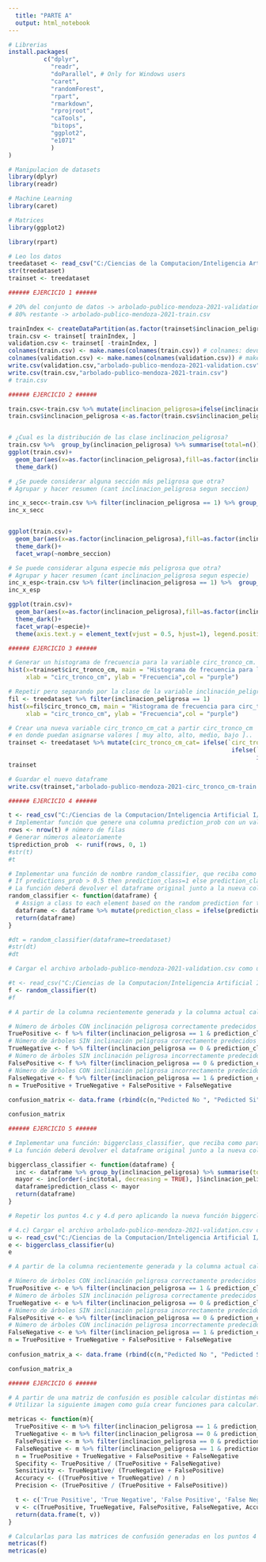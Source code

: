 ---
  title: "PARTE A"
  output: html_notebook
---
  
```{r}

# Librerias
install.packages(
          c("dplyr",
            "readr",
            "doParallel", # Only for Windows users
            "caret",
            "randomForest",
            "rpart",
            "rmarkdown",
            "rprojroot",
            "caTools",
            "bitops",
            "ggplot2",
            "e1071"
            ) 
)

```

```{r}

# Manipulacion de datasets
library(dplyr) 
library(readr)

# Machine Learning
library(caret)

# Matrices 
library(ggplot2)

library(rpart)

# Leo los datos
treedataset <- read_csv("C:/Ciencias de la Computacion/Inteligencia Artificial I/Trabajo Practico 7/arbolado-publico-mendoza-2021/arbolado-mza-dataset.csv")
str(treedataset)
trainset <- treedataset

```

```{r}
###### EJERCICIO 1 ###### 

# 20% del conjunto de datos -> arbolado-publico-mendoza-2021-validation.csv 
# 80% restante -> arbolado-publico-mendoza-2021-train.csv

trainIndex <- createDataPartition(as.factor(trainset$inclinacion_peligrosa),p=0.80,list=FALSE)
train.csv <- trainset[ trainIndex, ]
validation.csv <- trainset[ -trainIndex, ]
colnames(train.csv) <- make.names(colnames(train.csv)) # colnames: devuelve el nombre de las columnas de una matriz
colnames(validation.csv) <- make.names(colnames(validation.csv)) # make.names: cambiar a nombres validos
write.csv(validation.csv,"arbolado-publico-mendoza-2021-validation.csv")
write.csv(train.csv,"arbolado-publico-mendoza-2021-train.csv")
# train.csv

```

```{r}
###### EJERCICIO 2 ######

train.csv<-train.csv %>% mutate(inclinacion_peligrosa=ifelse(inclinacion_peligrosa=='1','Si','No'))
train.csv$inclinacion_peligrosa <-as.factor(train.csv$inclinacion_peligrosa)


# ¿Cual es la distribución de las clase inclinacion_peligrosa?
train.csv %>%  group_by(inclinacion_peligrosa) %>% summarise(total=n()) # Agrupar y hacer resumen (cant inclinacion_peligrosa)
ggplot(train.csv)+
  geom_bar(aes(x=as.factor(inclinacion_peligrosa),fill=as.factor(inclinacion_peligrosa)))+
  theme_dark()

# ¿Se puede considerar alguna sección más peligrosa que otra?
# Agrupar y hacer resumen (cant inclinacion_peligrosa segun seccion)

inc_x_secc<-train.csv %>% filter(inclinacion_peligrosa == 1) %>% group_by(nombre_seccion) %>% summarise(total=n())
inc_x_secc


ggplot(train.csv)+
  geom_bar(aes(x=as.factor(inclinacion_peligrosa),fill=as.factor(inclinacion_peligrosa)))+
  theme_dark()+
  facet_wrap(~nombre_seccion)

# Se puede considerar alguna especie más peligrosa que otra?
# Agrupar y hacer resumen (cant inclinacion_peligrosa segun especie)
inc_x_esp<-train.csv %>% filter(inclinacion_peligrosa == 1) %>%  group_by(especie) %>% summarise(total=n())
inc_x_esp

ggplot(train.csv)+
  geom_bar(aes(x=as.factor(inclinacion_peligrosa),fill=as.factor(inclinacion_peligrosa)))+
  theme_dark()+
  facet_wrap(~especie)+
  theme(axis.text.y = element_text(vjust = 0.5, hjust=1), legend.position = "none")

```


```{r}
###### EJERCICIO 3 ######

# Generar un histograma de frecuencia para la variable circ_tronco_cm. Probar con diferentes números de bins. 
hist(x=trainset$circ_tronco_cm, main = "Histograma de frecuencia para la variable circ_tronco_cm", 
     xlab = "circ_tronco_cm", ylab = "Frecuencia",col = "purple")

# Repetir pero separando por la clase de la variable inclinación_peligrosa
fil <- treedataset %>% filter(inclinacion_peligrosa == 1) 
hist(x=fil$circ_tronco_cm, main = "Histograma de frecuencia para circ_tronco_cm con inclinacion peligrosa", 
     xlab = "circ_tronco_cm", ylab = "Frecuencia",col = "purple")

# Crear una nueva variable circ_tronco_cm_cat a partir circ_tronco_cm
# en donde puedan asignarse valores [ muy alto, alto, medio, bajo ]..
trainset <- treedataset %>% mutate(circ_tronco_cm_cat= ifelse(`circ_tronco_cm`<=100,'Bajo',
                                                               ifelse(`circ_tronco_cm` <= 200, 'Medio',
                                                                      ifelse(`circ_tronco_cm`<= 300, 'Alto','Muy alto'))))
trainset

# Guardar el nuevo dataframe
write.csv(trainset,"arbolado-publico-mendoza-2021-circ_tronco_cm-train.csv")
```


```{r}
###### EJERCICIO 4 ######

t <- read_csv("C:/Ciencias de la Computacion/Inteligencia Artificial I/Trabajo Practico 7/arbolado-publico-mendoza-2021-validation.csv")
# Implementar función que genere una columna prediction_prob con un valor aleatorio entre 0 y 1
rows <- nrow(t) # número de filas
# Generar números aleatoriamente
t$prediction_prob  <- runif(rows, 0, 1)
#str(t)
#t

# Implementar una función de nombre random_classifier, que reciba como parámetro  el dataframe generado con anterioridad y a partir de la columna predictions_prob genere una nueva columna prediction_class bajo el siguiente criterio:
# If predictions_prob > 0.5 then prediction_class=1 else prediction_class=0
# La función deberá devolver el dataframe original junto a la nueva columna generada.
random_classifier <- function(dataframe) {
  # Assign a class to each element based on the random prediction for that element.
  dataframe <- dataframe %>% mutate(prediction_class = ifelse(prediction_prob > 0.5, 1 ,0))
  return(dataframe)
}

#dt = random_classifier(dataframe=treedataset)
#str(dt)
#dt

# Cargar el archivo arbolado-publico-mendoza-2021-validation.csv como un data.frame y aplicarle la función random_classifier

#t <- read_csv("C:/Ciencias de la Computacion/Inteligencia Artificial I/Trabajo Practico 7/arbolado-publico-mendoza-2021-validation.csv")
f <- random_classifier(t)
#f

# A partir de la columna recientemente generada y la columna actual calcular:

# Número de árboles CON inclinación peligrosa correctamente predecidos como peligrosos por el modelo/algoritmo. (True Positive)
TruePositive <- f %>% filter(inclinacion_peligrosa == 1 & prediction_class == 1) %>% nrow()
# Número de árboles SIN inclinación peligrosa correctamente predecidos como no peligrosos por el modelo. (True Negative)
TrueNegative <- f %>% filter(inclinacion_peligrosa == 0 & prediction_class == 0) %>% nrow() 
# Número de árboles SIN inclinación peligrosa incorrectamente predecidos como peligrosos según el modelo. (False Positives)
FalsePositive <- f %>% filter(inclinacion_peligrosa == 0 & prediction_class == 1) %>% nrow() 
# Número de árboles CON inclinación peligrosa incorrectamente predecidos como no peligrosos según el modelo. (False Negatives)
FalseNegative <- f %>% filter(inclinacion_peligrosa == 1 & prediction_class == 0) %>% nrow()
n = TruePositive + TrueNegative + FalsePositive + FalseNegative 
  
confusion_matrix <- data.frame (rbind(c(n,"Pedicted No ", "Pedicted Si"), c("Actual No ", TrueNegative, FalsePositive), c("Actual Si ", FalseNegative, TruePositive)))

confusion_matrix

```

```{r}
###### EJERCICIO 5 ######

# Implementar una función: biggerclass_classifier, que reciba como parámetro el dataframe generado con anterioridad nueva columna prediction_class en donde se asigne siempre de la clase mayoritaria
# La función deberá devolver el dataframe original junto a la nueva columna generada.

biggerclass_classifier <- function(dataframe) {
  inc <- dataframe %>% group_by(inclinacion_peligrosa) %>% summarise(total=n()) #Arboles con inclinacion 1
  mayor <- inc[order(-inc$total, decreasing = TRUE), ]$inclinacion_peligrosa[1]
  dataframe$prediction_class <- mayor
  return(dataframe)
}

# Repetir los puntos 4.c y 4.d pero aplicando la nueva función biggerclass_classifier

# 4.c) Cargar el archivo arbolado-publico-mendoza-2021-validation.csv como un data.frame y aplicarle la función random_classifier
u <- read_csv("C:/Ciencias de la Computacion/Inteligencia Artificial I/Trabajo Practico 7/arbolado-publico-mendoza-2021-validation.csv")
e <- biggerclass_classifier(u)
e

# A partir de la columna recientemente generada y la columna actual calcular:

# Número de árboles CON inclinación peligrosa correctamente predecidos como peligrosos por el modelo/algoritmo. (True Positive)
TruePositive <- e %>% filter(inclinacion_peligrosa == 1 & prediction_class == 1) %>% nrow()
# Número de árboles SIN inclinación peligrosa correctamente predecidos como no peligrosos por el modelo. (True Negative)
TrueNegative <- e %>% filter(inclinacion_peligrosa == 0 & prediction_class == 0) %>% nrow() 
# Número de árboles SIN inclinación peligrosa incorrectamente predecidos como peligrosos según el modelo. (False Positives)
FalsePositive <- e %>% filter(inclinacion_peligrosa == 0 & prediction_class == 1) %>% nrow() 
# Número de árboles CON inclinación peligrosa incorrectamente predecidos como no peligrosos según el modelo. (False Negatives)
FalseNegative <- e %>% filter(inclinacion_peligrosa == 1 & prediction_class == 0) %>% nrow()
n = TruePositive + TrueNegative + FalsePositive + FalseNegative 
  
confusion_matrix_a <- data.frame (rbind(c(n,"Pedicted No ", "Pedicted Si"), c("Actual No ", TrueNegative, FalsePositive), c("Actual Si ", FalseNegative, TruePositive)))

confusion_matrix_a

```


```{r}
###### EJERCICIO 6 ######

# A partir de una matriz de confusión es posible calcular distintas métricas que nos permiten determinar la calidad del modelo de clasificación. 
# Utilizar la siguiente imagen como guía crear funciones para calcular: Accuracy, Precision, Sensitivity, Specificity.

metricas <- function(m){
  TruePositive <- m %>% filter(inclinacion_peligrosa == 1 & prediction_class == 1) %>% nrow()
  TrueNegative <- m %>% filter(inclinacion_peligrosa == 0 & prediction_class == 0) %>% nrow() 
  FalsePositive <- m %>% filter(inclinacion_peligrosa == 0 & prediction_class == 1) %>% nrow() 
  FalseNegative <- m %>% filter(inclinacion_peligrosa == 1 & prediction_class == 0) %>% nrow()
  n = TruePositive + TrueNegative + FalsePositive + FalseNegative 
  Specifity <- TruePositive / (TruePositive + FalseNegative)
  Sensitivity <- TrueNegative/ (TrueNegative + FalsePositive)
  Accuracy <- ((TruePositive + TrueNegative) / n )
  Precision <- (TruePositive / (TruePositive + FalsePositive))

  t <- c('True Positive', 'True Negative', 'False Positive', 'False Negative', 'Accuracy', 'Precision', 'Sensitivity', 'Specifity')
  v <- c(TruePositive, TrueNegative, FalsePositive, FalseNegative, Accuracy, Precision, Sensitivity, Specifity)
  return(data.frame(t, v))
}

# Calcularlas para las matrices de confusión generadas en los puntos 4 y 5.
metricas(f)
metricas(e)

```

